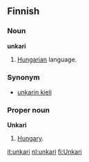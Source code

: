 ==Finnish==
===Noun===
'''unkari'''

# [[Hungarian]] language.

===Synonym===
*[[unkarin kieli]]

===Proper noun===
'''Unkari'''

# [[Hungary]].

[[it:unkari]]
[[nl:unkari]]
[[fi:Unkari]]